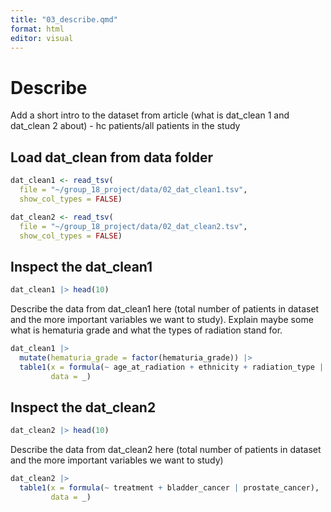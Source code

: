 ```yaml
---
title: "03_describe.qmd"
format: html
editor: visual
---
```


# Describe

Add a short intro to the dataset from article (what is dat_clean 1 and dat_clean 2 about) - hc patients/all patients in the study

## Load dat_clean from data folder

```r
dat_clean1 <- read_tsv(
  file = "~/group_18_project/data/02_dat_clean1.tsv",
  show_col_types = FALSE)

dat_clean2 <- read_tsv(
  file = "~/group_18_project/data/02_dat_clean2.tsv",
  show_col_types = FALSE)
```

## Inspect the dat_clean1

```r

dat_clean1 |> head(10)
```

Describe the data from dat_clean1 here (total number of patients in dataset and the more important variables we want to study). Explain maybe some what is hematuria grade and what the types of radiation stand for.

```r
dat_clean1 |>
  mutate(hematuria_grade = factor(hematuria_grade)) |>
  table1(x = formula(~ age_at_radiation + ethnicity + radiation_type | hematuria_grade),
         data = _)
```

## Inspect the dat_clean2

```r

dat_clean2 |> head(10)
```

Describe the data from dat_clean2 here (total number of patients in dataset and the more important variables we want to study)

```r
dat_clean2 |>
  table1(x = formula(~ treatment + bladder_cancer | prostate_cancer),
         data = _)
```

```         
```

```         
```
